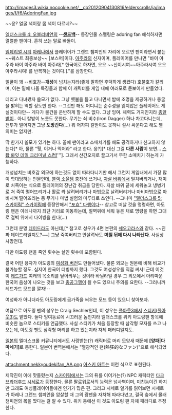 http://images3.wikia.nocookie.net/__cb20120904130816/elderscrolls/ja/images/f/f6/AdoringFan.jpg

~~응? 얼굴 색이랑 몸 색이 다르네?~~

[[엘더스크롤 4: 오블리비언]]의 --'''[[샌드백]]'''-- 등장인물
스펠링은 adoring fan 해석하자면 열렬한 팬이다. 흔히 쓰는 말로 빠돌이.

[[임페리얼 시티]] [[아레나]]에서 플레이어가 그랜드 챔피언의 자리에 오르면 팬이라면서 붙는 ~~퀘스트 최종보상~~ [보스머]이다. [[아주라]]의 신자이며, 플레이어를 만나면 "바이 아주라 바이 아주라 바이 아주라[* 한국어로 하자면, 오오 ~~신이시여~~아주라시여 오오 아주라시여! 를 반복하는 것이다.]."를 삼창한다.

얼굴이 꽤 --비호감--'''개성'''이 넘치는지라(좋게 말하면 후덕하게 생겼다) 호불호가 갈리며, 이는 밑에 나올 특징들과 함께 이 캐릭터를 게임 내에 여러모로 돋보이게 만들었다.

데리고 다녀봤자 쓸모가 없다. 그냥 횃불을 들고 다니면서 밤에 조명을 제공하거나 동굴을 밝히는 역할 정도만 한다. --그것만 해도 어디냐는 순수성을 잃지않은 플레이어도 계실것이다만-- 게다가 물건을 운반하게 할 수도 없다. 그냥 잉여. 체력도 거지인지라 [[총알받이]].. 아니 칼받이 노릇도 못한다. 무기는 쇠 비수(Iron Dagger) 하나 차고다니는데, 전투가 벌어지면 그냥 '''도망간다'''(...) 뭐 어자피 칼받이도 못하니 설사 싸운다고 해도 별 의미는 없지만. 

딱 한가지 쓸모가 있기는 하다. 꼴에 팬이라고 소매치기를 해도 공격하거나 신고하지 않는다[* 아, 물론 "퉷, 이거나 먹어라" 라고 한다. 응?][* 대신 그걸 '''다른 사람'''이 보면... [[경비병(엘더스크롤 시리즈)|스퇍 롸잇 데얼 크리미널 스컴!]]''']. 그래서 산간오지로 끌고가서 무한 소매치기 하는게 가능하다.

개성넘치는 비호감 외모에 하는것도 없이 따라다니기만 해서 그런지 게임내에서 가장 많이 학대당하는 인물인데, [[블랙 소울젬]] 충전에 쓰거나, [[자살 바위]]에서 밀처버리거나, 재미로 처죽이는 식으로 플레이어의 장난감 취급을 당한다. 자살 바위 끝에 세워놓고 냉병기로 쳐 죽여 떨어뜨리거나 활로 쏴 날려버리거나 마법으로 날려버리거나 마비마법으로 마비시켜 떨어뜨리는 등 무기나 마법 실험의 마루타로 쓰인다.  --그나마 [["엘더스크롤 5: 스카이림" 스카이림]]에 등장안해서 [["포효" 다행이다]]-- 참고로 떠날 것을 명령하면, 아도링 팬은 아레나까지 최단 거리로 이동하는데, 절벽위에 세워 놓은 채로 명령을 하면 그대로 절벽 위에서 다이빙을 한다(...)

그런데 분명 [[데이드라]]도 아닌데,[* 참고로 성우가 4편 본편의 [[쉐오고라스]]와 같다.  ~~진짜 데이드라일지도?~~] 그냥 죽여버리고 안살려놔도 '''며칠 뒤에 다시 나타난다'''. 사실상 사망전대.

다만 아도링 팬을 죽인 횟수는 살인 횟수에 포함된다.

결국 어떤 용자가 아도링의 [http://schlagwerk.blog.me/120107734246 여성화 버전]도 만들어냈다. 물론 외모는 원본에 비해 비교가 불가능할 정도. 심지어 한국어 더빙까지 했다. 그것도 여성성우를 직접 써서! 근데 이것이 [[레드가드]] 여캐의 목소리를 덮어씌우는 것이라 바닐라일 경우 그 외모에서 아리따운 한국어 음성이 나오는 것을 보고 [[충공그깽]]이 될 수도 있으니 주의를 요한다. --그러니까 레드가드 모드를 깔자!--

여성화가 아니더라도 아도링에게 곰가죽을 씌우는 모드 등이 있으니 찾아보자.

여담으로 아도링 팬의 성우는 Craig Sechler인데, 이 성우는 [[폴아웃3]]에서 [[스티키(폴아웃3)]]도 맡았다. 둘다 잉여동료에 시끄러운 놈인지라 엘더스크롤 위키 아도링팬 항목에 비슷한 놈으로 스티키를 언급했다. 사실 스티키가 처음 등장할 때 삼각형 모자를 쓰고 나오는데, 아도링 팬도 삼각형 머리를 하고 있는지라 자체 패러디일지도.

[[일본]]의 엘더스크롤 커뮤니티에서도 사랑받는(?) 캐릭터로 머리 모양새 때문에 '''[양파|다마네기]'''로 통한다. 일본어 번역본에서는 "열광적인 팬(熱狂的なファン)"으로 해석되었다.

attachment:nekkyoudekifan_AA.png
[[아스키 아트]]는 이런 식으로 표현된다.

제작진이 이에 맛들렸는지 [[스카이림]]에서는 그의 뒤를 이어가는(?) NPC 캐릭터인 [[다크 브라더후드]] [[시세로]]가 등장한다. 물론 팔로워로서의 능력은 넘사벽이며, 미친놈이긴 하지만 그래도 여성플레이어들에겐 인기가 많은 편. 그리고 시세로 일기를 읽어보면 시세로가 아레나 그랜드 챔피언을 암살할 때 그의 광팬을 자처해 따라다녔고, 결국 숲에서 몰래 챔피언의 목을 땄다는 걸 알 수 있다. 위키 등에선 이 것도 아도링 팬 자체 패러디로 추정한다.
